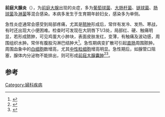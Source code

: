 {{medical}}
'''前庭大腺炎'''（{{lang-en|bartholinitis}}），为[[前庭大腺|前庭大腺]]出现的炎症，多为[[葡萄球菌|葡萄球菌]]、[[大肠杆菌|大肠杆菌]]、[[链球菌|链球菌]]、[[肠球菌|肠球菌]]及[[淋菌|淋菌]]等混合感染。本病多发生于生育期年龄妇女，感染多为单侧。

急性炎症通常会感受到局部疼痛，尤其是[[脓肿|脓肿]]形成后，常伴有发冷、发热、寒战，有时还出现大小便困难。检查时可发现在大阴唇下1/3处，局部红、硬、触痛明显，若形成脓肿，可见鸡蛋大小肿块，表面皮肤发红，变薄，有触痛及波动感，周围组织水肿。常伴有腹股沟淋巴结肿大<ref>{{cite journal|author=张岩|title=前庭大腺炎|journal=中国社区医师|year=2004|volume=20|issue=15|pages=16-16|url=http://www.cqvip.com/qk/90687a/200415/10706140.html|accessdate=2014-08-23|archive-date=2020-04-28|archive-url=https://web.archive.org/web/20200428184437/http://www.cqvip.com/qk/90687a/200415/10706140.html|dead-url=no}}</ref>。急性期病变扩散可引起[[直肠|直肠]]周围脓肿。周围血象中的[[白细胞|白细胞]]数增高，尤其[[中性粒细胞|中性粒细胞]]增高明显。急性期后，如腺管口阻塞，腺体内分泌物不能排出，则可形成[[前庭大腺囊肿|前庭大腺囊肿]]<ref>{{cite journal|author=朱培艳|title=中西医结合治疗前庭大腺炎 34 例|journal=河北中医|year=2004|volume=26|issue=4|pages=290-291|url=http://www.cqvip.com/qk/95243x/200404/9656425.html|accessdate=2014-08-23|archive-date=2020-04-28|archive-url=https://web.archive.org/web/20200428184441/http://www.cqvip.com/qk/95243x/200404/9656425.html|dead-url=no}}</ref><ref>{{cite journal|author=孙美凤|title=脓肿造口术治疗前庭大腺脓肿 38 例临床分析|journal=中原医刊|year=2002|volume=31|issue=7|pages=23|url=http://d.wanfangdata.com.cn/periodical_zyyk200207021.aspx|accessdate=2014-08-23}}</ref>。

==参考==
{{reflist}}
{{医学小作品}}
{{女性盆腔和生殖器疾病}}

[[Category:婦科疾病|Category:婦科疾病]]